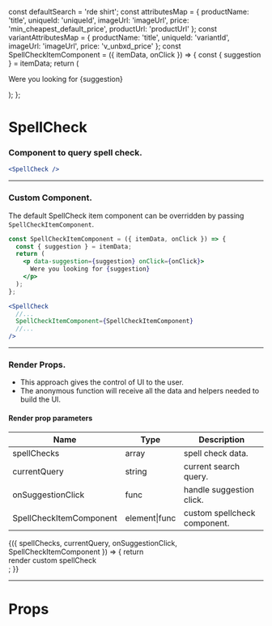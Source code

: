 
const defaultSearch = 'rde shirt';
const attributesMap = {
  productName: 'title',
  uniqueId: 'uniqueId',
  imageUrl: 'imageUrl',
  price: 'min_cheapest_default_price',
  productUrl: 'productUrl'
};
const variantAttributesMap = {
  productName: 'title',
  uniqueId: 'variantId',
  imageUrl: 'imageUrl',
  price: 'v_unbxd_price'
};
const SpellCheckItemComponent = ({ itemData, onClick }) => {
  const { suggestion } = itemData;
  return (
    <p data-suggestion={suggestion} onClick={onClick}>
      Were you looking for {suggestion}
    </p>
  );
};

<Meta title="SpellCheck" component={SpellCheck} />

# SpellCheck

### Component to query spell check.

```jsx
<SpellCheck />
```

<Preview>
  <Story name="default">
    <UnbxdSearchWrapper
      siteKey="wildearthclone-neto-com-au808941566310465"
      apiKey="e6959ae0b643d51b565dc3e01bf41ec1"
    >
      <SpellCheck />
      <Products
        attributesMap={attributesMap}
        showVariants={true}
        variantAttributesMap={variantAttributesMap}
      />
      <div className="hidden">
        <SearchBox defaultSearch={defaultSearch} />
      </div>
    </UnbxdSearchWrapper>
  </Story>
</Preview>

---

### Custom Component.

The default SpellCheck item component can be overridden by passing `SpellCheckItemComponent`.

```jsx
const SpellCheckItemComponent = ({ itemData, onClick }) => {
  const { suggestion } = itemData;
  return (
    <p data-suggestion={suggestion} onClick={onClick}>
      Were you looking for {suggestion}
    </p>
  );
};
```

```jsx
<SpellCheck
  //...
  SpellCheckItemComponent={SpellCheckItemComponent}
  //...
/>
```

<Preview>
  <Story name="with custom component">
    <UnbxdSearchWrapper
      siteKey="wildearthclone-neto-com-au808941566310465"
      apiKey="e6959ae0b643d51b565dc3e01bf41ec1"
    >
      <SpellCheck SpellCheckItemComponent={SpellCheckItemComponent} />
      <Products
        attributesMap={attributesMap}
        showVariants={true}
        variantAttributesMap={variantAttributesMap}
      />
      <div className="hidden">
        <SearchBox defaultSearch={defaultSearch} />
      </div>
    </UnbxdSearchWrapper>
  </Story>
</Preview>

---

### Render Props.

- This approach gives the control of UI to the user.
- The anonymous function will receive all the data and helpers needed to build the UI.

#### Render prop parameters

| Name                    | Type          | Description                  |
| ----------------------- | ------------- | ---------------------------- |
| spellChecks             | array         | spell check data.            |
| currentQuery            | string        | current search query.        |
| onSuggestionClick       | func          | handle suggestion click.     |
| SpellCheckItemComponent | element\|func | custom spellcheck component. |

<Preview>
  <Story name="with render props">
    <UnbxdSearchWrapper
      siteKey="wildearthclone-neto-com-au808941566310465"
      apiKey="e6959ae0b643d51b565dc3e01bf41ec1"
    >
      <SpellCheck>
        {({
          spellChecks,
          currentQuery,
          onSuggestionClick,
          SpellCheckItemComponent
        }) => {
          return <div>render custom spellCheck</div>;
        }}
      </SpellCheck>
      <Products
        attributesMap={attributesMap}
        showVariants={true}
        variantAttributesMap={variantAttributesMap}
      />
      <div className="hidden">
        <SearchBox defaultSearch={defaultSearch} />
      </div>
    </UnbxdSearchWrapper>
  </Story>
</Preview>

---

# Props

<Props of={SpellCheck} />
